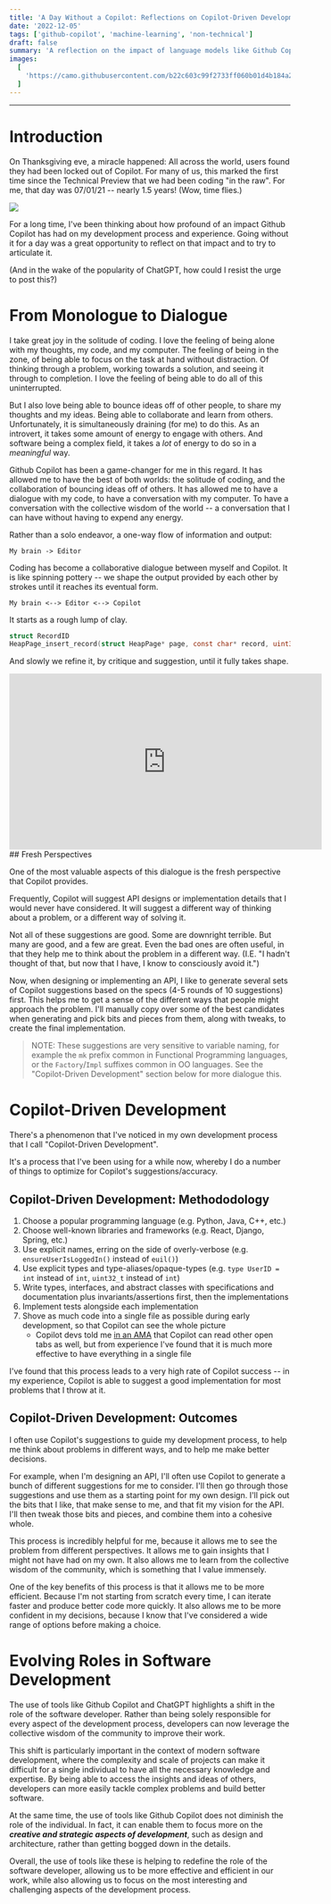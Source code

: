 ```yaml
---
title: 'A Day Without a Copilot: Reflections on Copilot-Driven Development'
date: '2022-12-05'
tags: ['github-copilot', 'machine-learning', 'non-technical']
draft: false
summary: 'A reflection on the impact of language models like Github Copilot on the experience on authoring software and the role of the developer'
images:
  [
    'https://camo.githubusercontent.com/b22c603c99f2733ff060b01d4b184a2504e3f4b089cd8a8b113884f7b85a4782/68747470733a2f2f7265732e636c6f7564696e6172792e636f6d2f70726163746963616c6465762f696d6167652f66657463682f732d2d70454d3650587a582d2d2f635f696d616767615f7363616c652c665f6175746f2c666c5f70726f67726573736976652c685f3432302c715f6175746f2c775f313030302f68747470733a2f2f6465762d746f2d75706c6f6164732e73332e616d617a6f6e6177732e636f6d2f75706c6f6164732f61727469636c65732f36336d347072357a6e7a667172716c776e33396b2e706e67',
  ]
---
```


<TOCInline toc={props.toc} indentDepth={2} asDisclosure />

---

# Introduction

On Thanksgiving eve, a miracle happened: All across the world, users found they had been locked out of Copilot. For many of us, this marked the first time since the Technical Preview that we had been coding "in the raw". For me, that day was 07/01/21 -- nearly 1.5 years! (Wow, time flies.)

<img src="/static/images/copilot-technical-preview-invite-email.png" />

For a long time, I've been thinking about how profound of an impact Github Copilot has had on my development process and experience. Going without it for a day was a great opportunity to reflect on that impact and to try to articulate it.

(And in the wake of the popularity of ChatGPT, how could I resist the urge to post this?)

# From Monologue to Dialogue

I take great joy in the solitude of coding. I love the feeling of being alone with my thoughts, my code, and my computer. The feeling of being in the zone, of being able to focus on the task at hand without distraction. Of thinking through a problem, working towards a solution, and seeing it through to completion. I love the feeling of being able to do all of this uninterrupted.

But I also love being able to bounce ideas off of other people, to share my thoughts and my ideas. Being able to collaborate and learn from others. Unfortunately, it is simultaneously draining (for me) to do this. As an introvert, it takes some amount of energy to engage with others. And software being a complex field, it takes a _lot_ of energy to do so in a _meaningful_ way.

Github Copilot has been a game-changer for me in this regard. It has allowed me to have the best of both worlds: the solitude of coding, and the collaboration of bouncing ideas off of others. It has allowed me to have a dialogue with my code, to have a conversation with my computer. To have a conversation with the collective wisdom of the world -- a conversation that I can have without having to expend any energy.

Rather than a solo endeavor, a one-way flow of information and output:

```
My brain -> Editor
```

Coding has become a collaborative dialogue between myself and Copilot. It is like spinning pottery -- we shape the output provided by each other by strokes until it reaches its eventual form.

```
My brain <--> Editor <--> Copilot
```

It starts as a rough lump of clay.

```c
struct RecordID
HeapPage_insert_record(struct HeapPage* page, const char* record, uint32_t record_length);
```

And slowly we refine it, by critique and suggestion, until it fully takes shape.

<iframe
  width="560"
  height="315"
  src="https://www.youtube.com/embed/NN0tBWAh19s"
  title="YouTube video player"
  frameborder="0"
  allow="accelerometer; autoplay; clipboard-write; encrypted-media; gyroscope; picture-in-picture; fullscreen;"
  allowfullscreen
></iframe>
## Fresh Perspectives

One of the most valuable aspects of this dialogue is the fresh perspective that Copilot provides.

Frequently, Copilot will suggest API designs or implementation details that I would never have considered. It will suggest a different way of thinking about a problem, or a different way of solving it.

Not all of these suggestions are good. Some are downright terrible. But many are good, and a few are great. Even the bad ones are often useful, in that they help me to think about the problem in a different way. (I.E. "I hadn't thought of that, but now that I have, I know to consciously avoid it.")

Now, when designing or implementing an API, I like to generate several sets of Copilot suggestions based on the specs (4-5 rounds of 10 suggestions) first. This helps me to get a sense of the different ways that people might approach the problem. I'll manually copy over some of the best candidates when generating and pick bits and pieces from them, along with tweaks, to create the final implementation.

> NOTE: These suggestions are very sensitive to variable naming, for example the `mk` prefix common in Functional Programming languages, or the `Factory`/`Impl` suffixes common in OO languages. See the "Copilot-Driven Development" section below for more dialogue this.

# Copilot-Driven Development

There's a phenomenon that I've noticed in my own development process that I call "Copilot-Driven Development".

It's a process that I've been using for a while now, whereby I do a number of things to optimize for Copilot's suggestions/accuracy.

## Copilot-Driven Development: Methododology

1. Choose a popular programming language (e.g. Python, Java, C++, etc.)
2. Choose well-known libraries and frameworks (e.g. React, Django, Spring, etc.)
3. Use explicit names, erring on the side of overly-verbose (e.g. `ensureUserIsLoggedIn()` instead of `euil()`)
4. Use explicit types and type-aliases/opaque-types (e.g. `type UserID = int` instead of `int`, `uint32_t` instead of `int`)
5. Write types, interfaces, and abstract classes with specifications and documentation plus invariants/assertions first, then the implementations
6. Implement tests alongside each implementation
7. Shove as much code into a single file as possible during early development, so that Copilot can see the whole picture
   - Copilot devs told me [in an AMA](https://github.com/orgs/community/discussions/29932#discussioncomment-3473154) that Copilot can read other open tabs as well, but from experience I've found that it is much more effective to have everything in a single file

I've found that this process leads to a very high rate of Copilot success -- in my experience, Copilot is able to suggest a good implementation for most problems that I throw at it.

## Copilot-Driven Development: Outcomes

I often use Copilot's suggestions to guide my development process, to help me think about problems in different ways, and to help me make better decisions.

For example, when I'm designing an API, I'll often use Copilot to generate a bunch of different suggestions for me to consider. I'll then go through those suggestions and use them as a starting point for my own design. I'll pick out the bits that I like, that make sense to me, and that fit my vision for the API. I'll then tweak those bits and pieces, and combine them into a cohesive whole.

This process is incredibly helpful for me, because it allows me to see the problem from different perspectives. It allows me to gain insights that I might not have had on my own. It also allows me to learn from the collective wisdom of the community, which is something that I value immensely.

One of the key benefits of this process is that it allows me to be more efficient. Because I'm not starting from scratch every time, I can iterate faster and produce better code more quickly. It also allows me to be more confident in my decisions, because I know that I've considered a wide range of options before making a choice.

# Evolving Roles in Software Development

The use of tools like Github Copilot and ChatGPT highlights a shift in the role of the software developer. Rather than being solely responsible for every aspect of the development process, developers can now leverage the collective wisdom of the community to improve their work.

This shift is particularly important in the context of modern software development, where the complexity and scale of projects can make it difficult for a single individual to have all the necessary knowledge and expertise. By being able to access the insights and ideas of others, developers can more easily tackle complex problems and build better software.

At the same time, the use of tools like Github Copilot does not diminish the role of the individual. In fact, it can enable them to focus more on the _**creative and strategic aspects of development**_, such as design and architecture, rather than getting bogged down in the details.

Overall, the use of tools like these is helping to redefine the role of the software developer, allowing us to be more effective and efficient in our work, while also allowing us to focus on the most interesting and challenging aspects of the development process.
